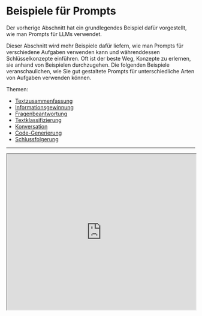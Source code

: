 # Beispiele für Prompts


Der vorherige Abschnitt hat ein grundlegendes Beispiel dafür vorgestellt, wie man Prompts für LLMs verwendet.

Dieser Abschnitt wird mehr Beispiele dafür liefern, wie man Prompts für verschiedene Aufgaben verwenden kann und währenddessen Schlüsselkonzepte einführen. Oft ist der beste Weg, Konzepte zu erlernen, sie anhand von Beispielen durchzugehen. Die folgenden Beispiele veranschaulichen, wie Sie gut gestaltete Prompts für unterschiedliche Arten von Aufgaben verwenden können.

Themen:
- [Textzusammenfassung](#textzusammenfassung)
- [Informationsgewinnung](#informationsgewinnung)
- [Fragenbeantwortung](#fragenbeantwortung)
- [Textklassifizierung](#textklassifizierung)
- [Konversation](#konversation)
- [Code-Generierung](#code-generierung)
- [Schlussfolgerung](#schlussfolgerung)

---

<Bleed>
  <iframe width="100%"
    height="415px"
    src="https://www.youtube.com/embed/TBhRC4Dath4?si=6nwh0GuYAOv1H6yT" allow="accelerometer; autoplay; clipboard-write; encrypted-media; gyroscope; picture-in-picture"
    allowFullScreen
    />
</Bleed>

## Textzusammenfassung
Eine der Standardaufgaben in der Generierung natürlicher Sprache ist die Textzusammenfassung. Textzusammenfassung kann viele verschiedene Varianten und Bereiche umfassen. Tatsächlich ist eine der vielversprechendsten Anwendungen von Sprachmodellen die Fähigkeit, Artikel und Konzepte in schnelle und leicht verständliche Zusammenfassungen zu transformieren. Versuchen wir eine grundlegende Aufgabe zur Zusammenfassung mit Hilfe von Prompts.

Angenommen, Sie möchten mehr über Antibiotika erfahren. Dann könnten Sie einen Prompt wie diesen ausprobieren:

*Prompt:*
```
Erkläre Antibiotika

A:
```

*Ausgabe:*
```
Antibiotika sind eine Art Medikament, das zur Behandlung von bakteriellen Infektionen eingesetzt wird. Sie funktionieren, indem sie entweder die Bakterien abtöten oder deren Vermehrung verhindern, sodass das Immunsystem des Körpers die Infektion bekämpfen kann. Antibiotika werden normalerweise oral in Form von Pillen, Kapseln oder flüssigen Lösungen eingenommen oder manchmal intravenös verabreicht. Sie sind nicht wirksam gegen virale Infektionen, und der unsachgemäße Gebrauch kann zu Antibiotikaresistenzen führen.
```

Das "A:" ist ein explizites Prompt-Format, das Sie bei der Beantwortung von Fragen verwenden. Sie haben es hier benutzt, um dem Modell zu sagen, dass weiter unten eine Antwort erwartet wird. In diesem Beispiel ist nicht klar, wie dies nützlich ist im Vergleich dazu, es nicht zu verwenden, aber das lassen wir für spätere Beispiele so stehen. Nehmen wir einfach an, dass dies zu viele Informationen sind und Sie es weiter zusammenfassen möchten. Tatsächlich können Sie das Modell anweisen, es in einem Satz zusammenzufassen, wie folgt:

*Prompt:*
```
Antibiotika sind eine Art Medikament, das zur Behandlung von bakteriellen Infektionen eingesetzt wird. Sie funktionieren, indem sie entweder die Bakterien abtöten oder deren Vermehrung verhindern, sodass das Immunsystem des Körpers die Infektion bekämpfen kann. Antibiotika werden normalerweise oral in Form von Pillen, Kapseln oder flüssigen Lösungen eingenommen oder manchmal intravenös verabreicht. Sie sind nicht wirksam gegen virale Infektionen, und der unsachgemäße Gebrauch kann zu Antibiotikaresistenzen führen.

Fassen Sie das oben Gesagte in einem Satz zusammen:
 ```

*Ausgabe:*
```
Antibiotika sind Medikamente, die bakterielle Infektionen behandeln, indem sie entweder die Bakterien abtöten oder deren Vermehrung stoppen, aber sie wirken nicht gegen Viren und ein Übergebrauch kann zu Antibiotikaresistenzen führen.
```

Ohne zu sehr auf die Genauigkeit der obigen Ausgabe zu achten, was etwas ist, das wir in einem späteren Leitfaden berühren werden, hat das Modell versucht, den Absatz in einem Satz zusammenzufassen. Sie können mit den Anweisungen kreativ werden, aber das heben wir uns für ein späteres Kapitel auf. Fühlen Sie sich frei, hier zu pausieren und zu experimentieren, um zu sehen, ob Sie bessere Ergebnisse erzielen.

---
## Informationsgewinnung
Während Sprachmodelle darauf trainiert sind, natürliche Sprachgeneration und verwandte Aufgaben auszuführen, sind sie auch sehr fähig, Klassifizierungsaufgaben und eine Reihe anderer Aufgaben zur Verarbeitung natürlicher Sprache (NLP) zu erledigen.

Hier ist ein Beispiel für einen Prompt, der Informationen aus einem gegebenen Absatz extrahiert.

*Prompt:*
```
Erklärungen über Beitrag der Autoren und Danksagungen in Forschungsarbeiten sollten klar und spezifisch angeben, ob und inwieweit die Autoren KI-Technologien wie ChatGPT bei der Vorbereitung ihres Manuskripts und bei der Analyse verwendet haben. Es sollte auch angegeben werden, welche LLMs verwendet wurden. Dies wird Herausgeber und Gutachter darauf aufmerksam machen, Manuskripte sorgfältiger auf mögliche Voreingenommenheiten, Ungenauigkeiten und unsachgemäße Quellenangaben zu überprüfen. Ebenso sollten wissenschaftliche Zeitschriften transparent sein bezüglich ihrer Nutzung von LLMs, zum Beispiel bei der Auswahl eingereichter Manuskripte.

Nennen Sie das in dem Absatz oben erwähnte auf großen Sprachmodellen basierende Produkt:
```

*Ausgabe:*
```
Das in dem Absatz oben erwähnte auf großen Sprachmodellen basierende Produkt ist ChatGPT.
```

Es gibt viele Möglichkeiten, wie Sie die Ergebnisse oben verbessern können, aber das ist bereits sehr nützlich.

Mittlerweile sollte klar sein, dass Sie das Modell verschiedene Aufgaben ausführen lassen können, indem Sie ihm einfach instruieren, was es tun soll. Das ist eine leistungsfähige Fähigkeit, die AI-Produktentwickler bereits nutzen, um kraftvolle Produkte und Erfahrungen zu schaffen.

Quelle des Absatzes: [ChatGPT: fünf Prioritäten für die Forschung](https://www.nature.com/articles/d41586-023-00288-7)

---
## Fragenbeantwortung

Eine der besten Methoden, um das Modell dazu zu bringen, auf spezifische Antworten zu reagieren, ist, das Format des Prompts zu verbessern. Wie zuvor behandelt, könnte ein Prompt Anweisungen, Kontext, Eingabe und Ausgabe-Indikatoren kombinieren, um verbesserte Ergebnisse zu erzielen. Obwohl diese Komponenten nicht erforderlich sind, wird es eine gute Praxis, da die Ergebnisse umso besser werden, je spezifischer Sie mit der Anweisung sind. Unten ist ein Beispiel dafür, wie dies nach einem strukturierteren Prompt aussehen könnte.

*Prompt:*
```
Beantworten Sie die Frage basierend auf dem untenstehenden Kontext. Halten Sie die Antwort kurz und prägnant. Antworten Sie mit "Unsicher bezüglich der Antwort", wenn Sie sich nicht sicher über die Antwort sind.

Kontext: Teplizumab hat seine Wurzeln in einem pharmazeutischen Unternehmen aus New Jersey namens Ortho Pharmaceutical. Dort haben Wissenschaftler eine frühe Version des Antikörpers erzeugt, der OKT3 genannt wurde. Ursprünglich aus Mäusen gewonnen, konnte das Molekül an die Oberfläche von T-Zellen binden und deren zellabtötendes Potenzial limitieren. Im Jahr 1986 wurde es zugelassen, um Organabstoßungen nach Nierentransplantationen zu verhindern und war damit der erste für den menschlichen Gebrauch zugelassene therapeutische Antikörper.

Frage: Woraus wurde OKT3 ursprünglich gewonnen?

Antwort:
```

*Ausgabe:*
```
Mäuse.
```

Kontext erhalten von [Nature](https://www.nature.com/articles/d41586-023-00400-x).

---

## Textklassifizierung
Bisher haben Sie einfache Anweisungen zur Durchführung einer Aufgabe verwendet. Als Prompt-Engineer müssen Sie besser darin werden, bessere Anweisungen zu liefern. Aber das ist noch nicht alles! Sie werden auch feststellen, dass für schwierigere Fälle nur das Geben von Anweisungen nicht ausreicht. Hier müssen Sie mehr über den Kontext und die verschiedenen Elemente nachdenken, die Sie in einem Prompt verwenden können. Weitere Elemente, die Sie liefern können, sind `Eingabedaten` oder `Beispiele`.

Versuchen wir das zu demonstrieren, indem wir ein Beispiel für Textklassifizierung liefern.

*Prompt:*
```
Klassifizieren Sie den Text als neutral, negativ oder positiv.

Text: Ich denke, das Essen war okay.
Empfingung:
```

*Ausgabe:*
```
Neutral
```

Sie gaben die Anweisung, den Text zu klassifizieren, und das Modell antwortete mit `'Neutral'`, was korrekt ist. Damit ist nichts falsch, aber sagen wir, Sie benötigen tatsächlich, dass das Modell das Label im genauen Format, das Sie möchten, zurückgibt. Anstatt `Neutral` möchten Sie, dass es `neutral` zurückgibt. Wie erreichen Sie das? Es gibt verschiedene Möglichkeiten, dies zu tun. Hier ist Ihnen die Spezifität wichtig, daher je mehr Informationen Sie dem Prompt liefern können, desto bessere Ergebnisse. Sie können versuchen, Beispiele bereitzustellen, um das korrekte Verhalten zu spezifizieren. Versuchen wir es noch einmal:

*Prompt:*
```
Klassifizieren Sie den Text als neutral, negativ oder positiv.

Text: Ich denke, der Urlaub ist okay.
Stimmung: neutral

Text: Ich denke, das Essen war okay.
Stimmung:
```

*Ausgabe:*
```
neutral
```

Perfekt! Dieses Mal gab das Modell `neutral` zurück, das ist das spezifische Label, das Sie gesucht haben. Es scheint, dass das im Prompt bereitgestellte Beispiel dem Modell geholfen hat, in seiner Ausgabe spezifisch zu sein.

Um hervorzuheben, warum manchmal Spezifizität wichtig ist, schauen Sie sich das untenstehende Beispiel an und stellen Sie das Problem fest:

*Prompt:*
```
Klassifizieren Sie den Text als nutral, negativ oder positiv.

Text: Ich denke, der Urlaub ist okay.
Stimmung:
```

*Ausgabe:*
```
Neutral
```

Was ist das Problem hier? Als kleiner Tipp, das erfundene Label `nutral` wird vom Modell komplett ignoriert. Stattdessen gibt das Modell `Neutral` aus, da es eine gewisse Voreingenommenheit gegenüber diesem Label hat. Aber nehmen wir an, Sie möchten wirklich `nutral`. Wie würden Sie das korrigieren? Vielleicht können Sie Beschreibungen zu den Labels hinzufügen oder mehr Beispiele zum Prompt? Wenn Sie sich nicht sicher sind, werden wir einige Ideen in den kommenden Abschnitten besprechen.

---

## Konversation
Vielleicht ist eine der interessantesten Dinge, die Sie mit Prompt-Engineering erreichen können, dem LLM-System zu instruieren, wie es sich verhalten soll, was seine Absicht ist und seine Identität. Dies ist besonders nützlich, wenn Sie konversationelle Systeme wie Kundenservice-Chatbots entwickeln.

Erstellen wir zum Beispiel ein konversationelles System, das fähig ist, auf Fragen technischere und wissenschaftlichere Antworten zu geben. Beachten Sie, wie Sie es explizit durch die Anweisung dazu anweisen, wie es sich verhalten soll. Dies wird manchmal als *Rollen-Prompting* bezeichnet.

*Prompt:*
```
Das Folgende ist ein Gespräch mit einem KI-Forschungsassistent. Der Ton des Assistenten ist technisch und wissenschaftlich.

Mensch: Hallo, wer bist Du?
KI: Gruß! Ich bin ein KI-Forschungsassistent. Wie kann ich Ihnen heute helfen?
Mensch: Kannst Du mir über die Entstehung von Schwarzen Löchern erzählen?
KI:
```

*Ausgabe:*
```
Klar! Schwarze Löcher sind Regionen der Raumzeit, in denen die Gravitationskraft so stark ist, dass nichts, nicht einmal Licht, daraus entkommen kann. Sie entstehen, wenn ein sehr massiver Stern stirbt und sein Kern in sich zusammenfällt, wodurch ein Punkt von unendlicher Dichte, eine Singularität, entsteht. Die intensive Gravität der Singularität zieht alle Materie und Strahlung in der Umgebung in sich hinein, wodurch das Schwarze Loch entsteht.
```

Unser KI-Forschungsassistent klingt etwas zu technisch, oder? Okay, ändern wir dieses Verhalten und weisen das System an, verständlichere Antworten zu geben.

*Prompt:*
```
Das Folgende ist ein Gespräch mit einem KI-Forschungsassistent. Die Antworten des Assistenten sollten auch von Grundschülern leicht verstanden werden können.

Mensch: Hallo, wer bist Du?
KI: Gruß! Ich bin ein KI-Forschungsassistent. Wie kann ich Ihnen heute helfen?
Mensch: Kannst Du mir über die Entstehung von Schwarzen Löchern erzählen?
KI:
```

*Ausgabe:*
```
Klar! Schwarze Löcher entstehen, wenn ein sehr massiver Stern keinen Treibstoff mehr hat und in sich zusammenfällt. Die Gravitation des Sterns ist so stark, dass nichts, nicht einmal Licht, entkommen kann. Dies schafft einen Punkt im Raum-Zeit-Kontinuum mit einer intensiven Gravitationskraft, der als Schwarzes Loch bezeichnet wird.
```

Sie haben Fortschritte gemacht. Sie können damit fortfahren, es zu verbessern. Wenn Sie weitere Beispiele hinzufügen, könnten Sie noch bessere Ergebnisse erzielen.

---

## Code-Generierung
Eine Anwendung, bei der LLMs sehr effektiv sind, ist die Code-Generierung. Copilot ist ein großartiges Beispiel dafür. Es gibt eine Vielzahl von Code-Generierungsaufgaben, die Sie mit cleveren Prompts durchführen können. Schauen wir uns einige Beispiele unten an.

Zuerst versuchen wir ein einfaches Programm, das den Benutzer begrüßt.

*Prompt:*
```
/*
Fordere den Nutzer auf, seinen Namen anzugeben und sage "Hallo"
*/
```

*Ausgabe:*
```
let name = prompt("Wie ist Ihr Name?");
console.log(`Hallo, ${name}!`);
```

Beachten Sie, dass Sie nicht einmal die verwendete Sprache angeben mussten.

Wechseln wir ein wenig das Niveau. Das folgende Beispiel zeigt, wie leistungsfähig LLMs mit ein wenig mehr Aufwand beim Entwerfen der Prompts sein können.

*Prompt:*
```
"""
Tabelle departments, Spalten = [DepartmentId, DepartmentName]
Tabelle students, Spalten = [DepartmentId, StudentId, StudentName]
Erstelle eine MySQL-Abfrage für alle Studenten der Informatik-Fakultät
"""
```

*Ausgabe:*
```
SELECT StudentId, StudentName 
FROM students 
WHERE DepartmentId IN (SELECT DepartmentId FROM departments WHERE DepartmentName = 'Informatik');
```

Das ist sehr beeindruckend. In diesem Fall haben Sie Daten über das Datenbankschema zur Verfügung gestellt und es aufgefordert, eine gültige MySQL-Abfrage zu generieren.

---

## Schlussfolgerung
Vielleicht ist eine der schwierigsten Aufgaben für ein LLM heute solch eine, die eine Form von Schlussfolgerung erfordert. Schlussfolgerung ist eines der interessantesten Gebiete aufgrund der Arten von komplexen Anwendungen, die aus LLMs hervorgehen können.

Es gab einige Verbesserungen bei Aufgaben, die mathematische Fähigkeiten umfassen. Es ist jedoch wichtig zu beachten, dass aktuelle LLMs Probleme haben,  Schlussfolgerungsaufgaben zu bewältigen, daher erfordert dies noch fortgeschrittenere Prompt-Engineering-Techniken. Wir werden diese fortgeschrittenen Techniken im nächsten Leitfaden behandeln. Für den Moment werden wir einige grundlegende Beispiele zeigen, um arithmetische Fähigkeiten zu demonstrieren.

*Prompt:*
```
Was ist 9.000 * 9.000?
```

*Ausgabe:*
```
81.000.000
```

Versuchen wir etwas Schwierigeres.

*Prompt:*
```
Die ungeraden Zahlen in dieser Gruppe ergeben eine gerade Zahl: 15, 32, 5, 13, 82, 7, 1.

A:
```

*Ausgabe:*
```
Nein, die ungeraden Zahlen in dieser Gruppe ergeben eine ungerade Zahl: 119.
```

Das ist falsch! Versuchen wir, dies zu verbessern, indem wir den Prompt verbessern.

*Prompt:*
```
Die ungeraden Zahlen in dieser Gruppe ergeben eine gerade Zahl: 15, 32, 5, 13, 82, 7, 1.

Lösen Sie das Problem, indem Sie es in Schritte zerlegen. Identifizieren Sie zuerst die ungeraden Zahlen, addieren Sie sie und geben Sie an, ob das Ergebnis ungerade oder gerade ist.
```

*Ausgabe:*
```
Ungerade Zahlen: 15, 5, 13, 7, 1
Summe: 41
41 ist eine ungerade Zahl.
```

Viel besser, nicht wahr? Übrigens, ich habe das ein paar Mal versucht und manchmal scheitert das System. Wenn Sie bessere Anweisungen kombiniert mit Beispielen bereitstellen, könnte dies helfen, genauere Ergebnisse zu erzielen.

Wir werden diesen Abschnitt des Leitfadens weiterhin mit mehr Beispielen für gängige Anwendungen ergänzen.

Im nächsten Abschnitt werden wir noch weiter fortgeschrittene Konzepte und Techniken des Prompt-Engineerings besprechen und wie man die Leistung bei all diesen und schwierigeren Aufgaben verbessern kann.

## Notebook

Wenn Sie mit den oben genannten Prompts in Python üben möchten, haben wir ein Notebook vorbereitet, um einige der Prompts mit den OpenAI-Modellen zu testen.

<Cards>
    <Card
    icon={<CodeIcon />}
    title="Getting Started with Prompt Engineering"
    href="https://github.com/ncuhome/Prompt-Engineering-Guide/blob/main/notebooks/pe-lecture.ipynb"
    />
</Cards>
